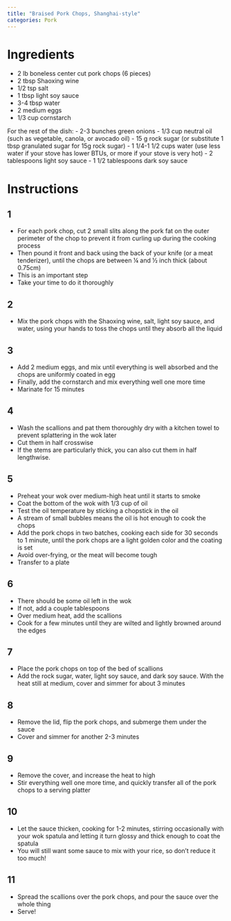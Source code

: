 ```yaml
---
title: "Braised Pork Chops, Shanghai-style"
categories: Pork
---
```


# Ingredients
- 2 lb boneless center cut pork chops
(6 pieces)
- 2 tbsp Shaoxing wine
- 1/2 tsp salt
- 1 tbsp light soy sauce
- 3-4 tbsp water
- 2 medium eggs
- 1/3 cup cornstarch

For the rest of the dish:
- 2-3 bunches green onions
- 1/3 cup neutral oil (such as vegetable, canola, or avocado oil)
- 15 g rock sugar (or substitute 1 tbsp granulated sugar for 15g rock sugar)
- 1 1/4-1 1/2 cups water (use less water if your stove has lower BTUs, or more if your stove is very hot)
- 2 tablespoons light soy sauce
- 1 1/2 tablespoons dark soy sauce

# Instructions
## 1
- For each pork chop, cut 2 small slits along the pork fat on the outer perimeter of the chop to prevent it from curling up during the cooking process
- Then pound it front and back using the back of your knife (or a meat tenderizer), until the chops are between ¼ and ½ inch thick (about 0.75cm)
- This is an important step
- Take your time to do it thoroughly

## 2
- Mix the pork chops with the Shaoxing wine, salt, light soy sauce, and water, using your hands to toss the chops until they absorb all the liquid

## 3
- Add 2 medium eggs, and mix until everything is well absorbed and the chops are uniformly coated in egg
- Finally, add the cornstarch and mix everything well one more time
- Marinate for 15 minutes

## 4
- Wash the scallions and pat them thoroughly dry with a kitchen towel to prevent splattering in the wok later
- Cut them in half crosswise
- If the stems are particularly thick, you can also cut them in half lengthwise.

## 5 
- Preheat your wok over medium-high heat until it starts to smoke
- Coat the bottom of the wok with 1/3 cup of oil
- Test the oil temperature by sticking a chopstick in the oil
- A stream of small bubbles means the oil is hot enough to cook the chops
- Add the pork chops in two batches, cooking each side for 30 seconds to 1 minute, until the pork chops are a light golden color and the coating is set
- Avoid over-frying, or the meat will become tough
- Transfer to a plate

## 6
- There should be some oil left in the wok
- If not, add a couple tablespoons
- Over medium heat, add the scallions
- Cook for a few minutes until they are wilted and lightly browned around the edges

## 7
- Place the pork chops on top of the bed of scallions
- Add the rock sugar, water, light soy sauce, and dark soy sauce. With the heat still at medium, cover and simmer for about 3 minutes

## 8
- Remove the lid, flip the pork chops, and submerge them under the sauce
- Cover and simmer for another 2-3 minutes

## 9
- Remove the cover, and increase the heat to high
- Stir everything well one more time, and quickly transfer all of the pork chops to a serving platter

## 10
- Let the sauce thicken, cooking for 1-2 minutes, stirring occasionally with your wok spatula and letting it turn glossy and thick enough to coat the spatula
- You will still want some sauce to mix with your rice, so don’t reduce it too much!

## 11
- Spread the scallions over the pork chops, and pour the sauce over the whole thing
- Serve!